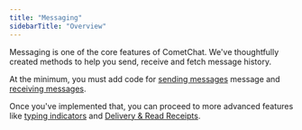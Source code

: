 ```yaml
---
title: "Messaging"
sidebarTitle: "Overview"
---
```




Messaging is one of the core features of CometChat. We've thoughtfully created methods to help you send, receive and fetch message history.

At the minimum, you must add code for [sending messages](/docs/sdk/flutter/send-message) message and [receiving messages](/docs/sdk/flutter/receive-messages).

Once you've implemented that, you can proceed to more advanced features like [typing indicators](/docs/sdk/flutter/typing-indicators) and [Delivery & Read Receipts](/docs/sdk/flutter/delivery-read-receipts).
